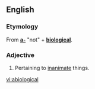 ==English==

===Etymology===
From '''[[a-]]''' "not" + '''[[biological]]'''.

===Adjective===
{{en-adj|-}}

# Pertaining to [[inanimate]] things.

[[vi:abiological]]